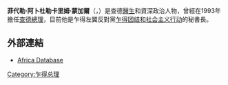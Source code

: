 {{NoteTA |G1=Country |1=zh-cn:乍得;zh-tw:查德}}
'''菲代勒·阿卜杜勒卡里姆·蒙加爾'''（{{Lang-en|'''Fidèle Abdelkérim Moungar'''}}，{{bd|1948年}}）是查德[[醫生|醫生]]和資深政治人物，曾經在1993年擔任[[查德總理|查德總理]]，目前他是乍得左翼反對黨[[乍得团结和社会主义行动|乍得团结和社会主义行动]]的秘書長。

== 外部連結 ==
* [https://web.archive.org/web/20070930181830/http://people.africadatabase.org/en/person/3057.html Africa Database]

[[Category:乍得总理|Category:乍得总理]]